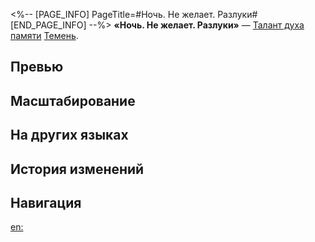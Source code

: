 <%-- [PAGE_INFO]
PageTitle=#Ночь. Не желает. Разлуки#
[END_PAGE_INFO] --%>
{{Навык Инфобокс
|Название         = Ночь. Не желает. Разлуки
|Изображение      = Навык Ночь. Не желает. Разлуки.png
|Персонаж         = Темень
|Тип              = Талант духа памяти
|Тэг              = Усиление
|УронСтойк        = 
|ЭнергияГен       = 
|Энергия          = 
|Длительность     = 
|Описание         = Во время призыва выполняет действие немедленно.
|Свойство1        = 
|Масштабирование1 = 
}}
'''«Ночь. Не желает. Разлуки»''' — [[Талант духа памяти]] [[Темень]].

==Превью==
{{Превью
|Файл = Ночь. Не желает. Разлуки Превью
}}

==Масштабирование==


==На других языках==
{{На других языках
|en   = Night, Trailing, In Step
|zhs  = 与夜，形影，不离
|zht  = 與夜，形影，不離
|ja   = {{Rubi|影|かげ}}のように{{Rubi|夜|よる}}に{{Rubi|寄|よ}}りそう
|ko   = 그림자처럼 따라붙는 밤
|es   = Siempre junto a la noche
|fr   = Dans les pas de la nuit
|ru   = Ночь. Не желает. Разлуки
|th   = Night, Trailing, In Step
|vi   = Đêm Tối, Hình Bóng, Không Rời
|de   = Unzertrennliche Schatten, huschend
|id   = Night, Trailing, In Step
|pt   = Noite a Seguir em Sintonia
}}

==История изменений==
{{История изменений|3.6}}

==Навигация==
{{Навык Навбокс|Темень}}

[[en:]]